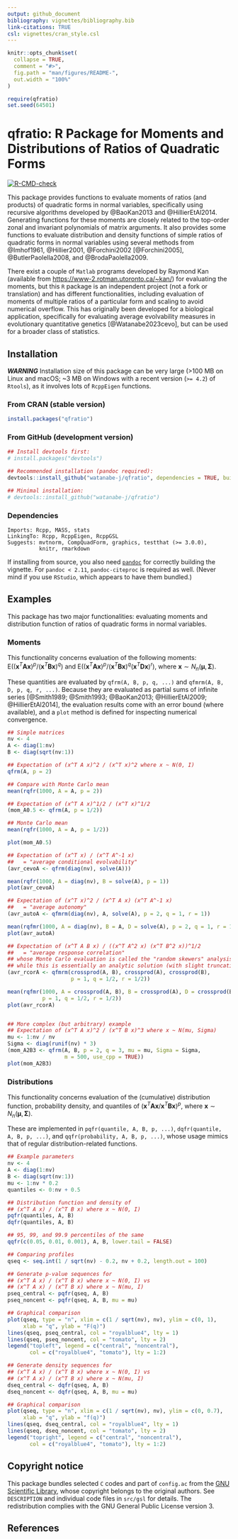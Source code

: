 ```yaml
---
output: github_document
bibliography: vignettes/bibliography.bib
link-citations: TRUE
csl: vignettes/cran_style.csl
---
```


<!-- README.md is generated from README.Rmd. Please edit that file -->

```r
knitr::opts_chunk$set(
  collapse = TRUE,
  comment = "#>",
  fig.path = "man/figures/README-",
  out.width = "100%"
)
```
```r
require(qfratio)
set.seed(64501)
```

# qfratio: R Package for Moments and Distributions of Ratios of Quadratic Forms

<!-- badges: start -->
[![R-CMD-check](https://github.com/watanabe-j/qfratio/actions/workflows/R-CMD-check.yaml/badge.svg)](https://github.com/watanabe-j/qfratio/actions/workflows/R-CMD-check.yaml)
<!-- badges: end -->


This package provides functions to evaluate moments of ratios
(and products) of quadratic forms in normal variables, specifically using
recursive algorithms developed by @BaoKan2013 and @HillierEtAl2014.
Generating functions for these moments are closely related to the
top-order zonal and invariant polynomials of matrix arguments.
It also provides some functions to evaluate distribution and density
functions of simple ratios of quadratic forms in normal variables
using several methods from @Imhof1961, @Hillier2001,
@Forchini2002[@Forchini2005], @ButlerPaolella2008, and @BrodaPaolella2009.

There exist a couple of `Matlab` programs developed by Raymond Kan
(available from <https://www-2.rotman.utoronto.ca/~kan/>) for evaluating the
moments, but this `R` package is an independent project (not a fork or
translation) and has different functionalities, including evaluation of
moments of multiple ratios of a particular form and scaling to avoid numerical
overflow.
This has originally been developed for a biological application,
specifically for evaluating average evolvability measures in
evolutionary quantitative genetics [@Watanabe2023cevo], but can be used
for a broader class of statistics.



## Installation

***WARNING*** Installation size of this package can be very large
(>100 MB on Linux and macOS; ~3 MB on Windows with a recent version (`>= 4.2`)
of `Rtools`), as it involves lots of `RcppEigen` functions.


### From CRAN (stable version)
```r
install.packages("qfratio")
```


### From GitHub (development version)
```r
## Install devtools first:
# install.packages("devtools")

## Recommended installation (pandoc required):
devtools::install_github("watanabe-j/qfratio", dependencies = TRUE, build_vignettes = TRUE)

## Minimal installation:
# devtools::install_github("watanabe-j/qfratio")
```

### Dependencies

    Imports: Rcpp, MASS, stats
    LinkingTo: Rcpp, RcppEigen, RcppGSL
    Suggests: mvtnorm, CompQuadForm, graphics, testthat (>= 3.0.0),
              knitr, rmarkdown

If installing from source, you also need [`pandoc`](https://pandoc.org) for
correctly building the vignette.
For `pandoc < 2.11`, `pandoc-citeproc` is required as well.
(Never mind if you use `RStudio`, which appears to have them bundled.)


## Examples

This package has two major functionalities: evaluating moments and
distribution function of ratios of quadratic forms in normal variables.

### Moments

This functionality concerns evaluation of the following moments:
$\mathrm{E} \left( \left( \mathbf{x}^T \mathbf{A} \mathbf{x} \right)^p /
\left( \mathbf{x}^T \mathbf{B} \mathbf{x} \right)^q \right)$ and
$\mathrm{E} \left( \left( \mathbf{x}^T \mathbf{A} \mathbf{x} \right)^p /
\left( \mathbf{x}^T \mathbf{B} \mathbf{x} \right)^q
\left( \mathbf{x}^T \mathbf{D} \mathbf{x} \right)^r \right)$,
where $\mathbf{x} \sim N_n \left(\boldsymbol{\mu}, \boldsymbol{\Sigma}\right)$.

These quantities are evaluated by `qfrm(A, B, p, q, ...)` and
`qfmrm(A, B, D, p, q, r, ...)`.
Because they are evaluated as partial sums of infinite series
[@Smith1989; @Smith1993; @BaoKan2013; @HillierEtAl2009; @HillierEtAl2014],
the evaluation results come with an error bound (where available), and
a `plot` method is defined for inspecting numerical convergence.
```r
## Simple matrices
nv <- 4
A <- diag(1:nv)
B <- diag(sqrt(nv:1))

## Expectation of (x^T A x)^2 / (x^T x)^2 where x ~ N(0, I)
qfrm(A, p = 2)

## Compare with Monte Carlo mean
mean(rqfr(1000, A = A, p = 2))

## Expectation of (x^T A x)^1/2 / (x^T x)^1/2
(mom_A0.5 <- qfrm(A, p = 1/2))

## Monte Carlo mean
mean(rqfr(1000, A = A, p = 1/2))

plot(mom_A0.5)

## Expectation of (x^T x) / (x^T A^-1 x)
##   = "average conditional evolvability"
(avr_cevoA <- qfrm(diag(nv), solve(A)))

mean(rqfr(1000, A = diag(nv), B = solve(A), p = 1))
plot(avr_cevoA)

## Expectation of (x^T x)^2 / (x^T A x) (x^T A^-1 x)
##   = "average autonomy"
(avr_autoA <- qfmrm(diag(nv), A, solve(A), p = 2, q = 1, r = 1))

mean(rqfmr(1000, A = diag(nv), B = A, D = solve(A), p = 2, q = 1, r = 1))
plot(avr_autoA)

## Expectation of (x^T A B x) / ((x^T A^2 x) (x^T B^2 x))^1/2
##   = "average response correlation"
## whose Monte Carlo evaluation is called the "random skewers" analysis,
## while this is essentially an analytic solution (with slight truncation error)
(avr_rcorA <- qfmrm(crossprod(A, B), crossprod(A), crossprod(B),
                    p = 1, q = 1/2, r = 1/2))

mean(rqfmr(1000, A = crossprod(A, B), B = crossprod(A), D = crossprod(B),
           p = 1, q = 1/2, r = 1/2))
plot(avr_rcorA)


## More complex (but arbitrary) example
## Expectation of (x^T A x)^2 / (x^T B x)^3 where x ~ N(mu, Sigma)
mu <- 1:nv / nv
Sigma <- diag(runif(nv) * 3)
(mom_A2B3 <- qfrm(A, B, p = 2, q = 3, mu = mu, Sigma = Sigma,
                  m = 500, use_cpp = TRUE))
plot(mom_A2B3)
```

### Distributions

This functionality concerns evaluation of the (cumulative) distribution
function, probability density, and quantiles of
$\left( \mathbf{x}^T \mathbf{A} \mathbf{x} /
        \mathbf{x}^T \mathbf{B} \mathbf{x} \right) ^ p$,
where $\mathbf{x} \sim N_n \left(\boldsymbol{\mu}, \boldsymbol{\Sigma}\right)$.

These are implemented in `pqfr(quantile, A, B, p, ...)`,
`dqfr(quantile, A, B, p, ...)`, and `qqfr(probability, A, B, p, ...)`,
 whose usage mimics that of regular distribution-related functions.
```r
## Example parameters
nv <- 4
A <- diag(1:nv)
B <- diag(sqrt(nv:1))
mu <- 1:nv * 0.2
quantiles <- 0:nv + 0.5

## Distribution function and density of
## (x^T A x) / (x^T B x) where x ~ N(0, I)
pqfr(quantiles, A, B)
dqfr(quantiles, A, B)

## 95, 99, and 99.9 percentiles of the same
qqfr(c(0.05, 0.01, 0.001), A, B, lower.tail = FALSE)

## Comparing profiles
qseq <- seq.int(1 / sqrt(nv) - 0.2, nv + 0.2, length.out = 100)

## Generate p-value sequences for
## (x^T A x) / (x^T B x) where x ~ N(0, I) vs
## (x^T A x) / (x^T B x) where x ~ N(mu, I)
pseq_central <- pqfr(qseq, A, B)
pseq_noncent <- pqfr(qseq, A, B, mu = mu)

## Graphical comparison
plot(qseq, type = "n", xlim = c(1 / sqrt(nv), nv), ylim = c(0, 1),
     xlab = "q", ylab = "F(q)")
lines(qseq, pseq_central, col = "royalblue4", lty = 1)
lines(qseq, pseq_noncent, col = "tomato", lty = 2)
legend("topleft", legend = c("central", "noncentral"),
       col = c("royalblue4", "tomato"), lty = 1:2)

## Generate density sequences for
## (x^T A x) / (x^T B x) where x ~ N(0, I) vs
## (x^T A x) / (x^T B x) where x ~ N(mu, I)
dseq_central <- dqfr(qseq, A, B)
dseq_noncent <- dqfr(qseq, A, B, mu = mu)

## Graphical comparison
plot(qseq, type = "n", xlim = c(1 / sqrt(nv), nv), ylim = c(0, 0.7),
     xlab = "q", ylab = "f(q)")
lines(qseq, dseq_central, col = "royalblue4", lty = 1)
lines(qseq, dseq_noncent, col = "tomato", lty = 2)
legend("topright", legend = c("central", "noncentral"),
       col = c("royalblue4", "tomato"), lty = 1:2)
```


## Copyright notice

This package bundles selected `C` codes and part of `config.ac` from the
[GNU Scientific Library](https://www.gnu.org/software/gsl/),
whose copyright belongs to the original authors.
See `DESCRIPTION` and individual code files in `src/gsl` for details.
The redistribution complies with the GNU General Public License version 3.


## References

